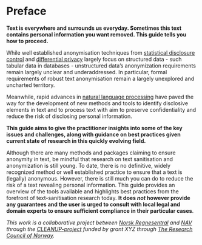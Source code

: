 # Preface {.unnumbered}

**Text is everywhere and surrounds us everyday. Sometimes this text contains personal information you want removed. This guide tells you how to proceed.**  

While well established anonymisation techniques from [statistical disclosure control](https://sdcpractice.readthedocs.io/en/latest/index.html) and [differential privacy](https://salil.seas.harvard.edu/sites/scholar.harvard.edu/files/salil/files/differential_privacy_primer_nontechnical_audience.pdf) largely focus on structured  data - such tabular data in databases - unstructured data’s anonymization requirements remain largely unclear and underaddressed. In particular, formal requirements of robust text anonymisation remain a largely unexplored and uncharted territory.

Meanwhile, rapid advances in [natural language processing](https://en.wikipedia.org/wiki/Natural_language_processing) have paved the way for the development of new methods and tools to identify disclosive elements in text and to process text with aim to preserve confidentiality and reduce the risk of disclosing personal information. 

**This guide aims to give the practitioner insights into some of the key issues and challenges, along with guidance on best practices given current state of research in this quickly evolving field.**


:::{.callout-caution title="Use with caution!"}
Although there are many methods and packages claiming to ensure anonymity in text, be mindful that research on text sanitisation and anonymization is still young. To date, there is no definitive, widely recognized method or well established practice to ensure that a text is (legally) anonymous. However, there is still much you can do to reduce the risk of a text revealing personal information. This guide provides an overview of the tools available and highlights best practices from the forefront of text-sanitisation research today. **It does *not* however provide any guarantees and the user is urged to consult with local legal and domain experts to ensure sufficient compliance in their particular cases**.
:::


*This work is a collaborative project between [Norsk Regnesentral](nr.no) and [NAV](nav.no) through the [CLEANUP-project](https://cleanup.nr.no) funded by grant XYZ through [The Research Council of Norway](https://www.forskningsradet.no/en/).*